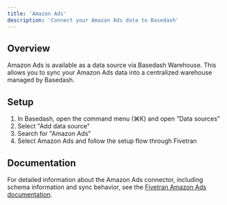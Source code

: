 ```yaml
---
title: 'Amazon Ads'
description: 'Connect your Amazon Ads data to Basedash'
---
```


## Overview

Amazon Ads is available as a data source via Basedash Warehouse. This allows you to sync your Amazon Ads data into a centralized warehouse managed by Basedash.

## Setup

1. In Basedash, open the command menu (⌘K) and open "Data sources"
2. Select "Add data source"
3. Search for "Amazon Ads"
4. Select Amazon Ads and follow the setup flow through Fivetran

## Documentation

For detailed information about the Amazon Ads connector, including schema information and sync behavior, see the [Fivetran Amazon Ads documentation](https://fivetran.com/docs/connectors/applications/amazon-ads).
